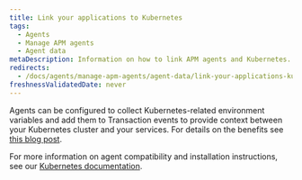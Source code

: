 ```yaml
---
title: Link your applications to Kubernetes
tags:
  - Agents
  - Manage APM agents
  - Agent data
metaDescription: Information on how to link APM agents and Kubernetes.
redirects:
  - /docs/agents/manage-apm-agents/agent-data/link-your-applications-kubernetes
freshnessValidatedDate: never
---
```


Agents can be configured to collect Kubernetes-related environment variables and add them to Transaction events to provide context between your Kubernetes cluster and your services. For details on the benefits see [this blog post](https://blog.newrelic.com/engineering/monitoring-application-performance-in-kubernetes/).

For more information on agent compatibility and installation instructions, see our [Kubernetes documentation](/docs/integrations/kubernetes-integration/metadata-injection/kubernetes-apm-metadata-injection).
